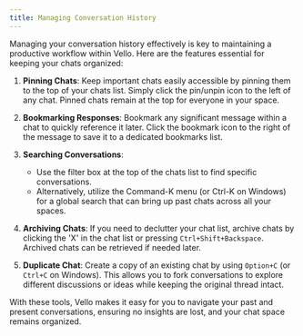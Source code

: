```yaml
---
title: Managing Conversation History
---
```


Managing your conversation history effectively is key to maintaining a productive workflow within Vello. Here are the features essential for keeping your chats organized:

1. **Pinning Chats**: Keep important chats easily accessible by pinning them to the top of your chats list. Simply click the pin/unpin icon to the left of any chat. Pinned chats remain at the top for everyone in your space.

2. **Bookmarking Responses**: Bookmark any significant message within a chat to quickly reference it later. Click the bookmark icon to the right of the message to save it to a dedicated bookmarks list.

3. **Searching Conversations**:

   - Use the filter box at the top of the chats list to find specific conversations.
   - Alternatively, utilize the Command-K menu (or Ctrl-K on Windows) for a global search that can bring up past chats across all your spaces.

4. **Archiving Chats**: If you need to declutter your chat list, archive chats by clicking the 'X' in the chat list or pressing `Ctrl+Shift+Backspace`. Archived chats can be retrieved if needed later.

5. **Duplicate Chat**: Create a copy of an existing chat by using `Option+C` (or `Ctrl+C` on Windows). This allows you to fork conversations to explore different discussions or ideas while keeping the original thread intact.

With these tools, Vello makes it easy for you to navigate your past and present conversations, ensuring no insights are lost, and your chat space remains organized.
